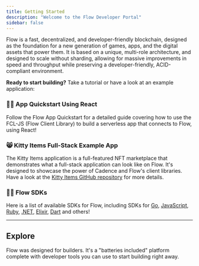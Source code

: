 ```yaml
---
title: Getting Started
description: "Welcome to the Flow Developer Portal"
sidebar: false
---
```




‍Flow is a fast, decentralized, and developer-friendly blockchain, designed as the foundation for a new generation of games, apps, and the digital assets that power them. It is based on a unique, multi-role architecture, and designed to scale without sharding, allowing for massive improvements in speed and throughput while preserving a developer-friendly, ACID-compliant environment.

**Ready to start building?** Take a tutorial or have a look at an example application:

### 🏃‍♂️ App Quickstart Using React

Follow the <TrackingLink href="/fcl/tutorials/flow-app-quickstart/" eventName="Homepage_link_/fcl/tutorials/flow-app-quickstart/_clicked">Flow App Quickstart</TrackingLink> for a detailed guide covering how to use the <TrackingLink href="/fcl/" eventName="Homepage_link_/fcl/_clicked">FCL-JS (Flow Client Library)</TrackingLink> to build a serverless app that connects to Flow, using React!

### 😸 Kitty Items Full-Stack Example App

The Kitty Items application is a full-featured NFT marketplace that demonstrates what a full-stack application can look like on Flow. It's designed to showcase the power of Cadence and Flow's client libraries.
Have a look at the [Kitty Items GitHub repository](https://github.com/onflow/kitty-items) for more details.

### 👩‍💻 Flow SDKs

Here is a <TrackingLink href="/sdks" eventName="view_sdks">list of available SDKs for Flow</TrackingLink>, including SDKs for [Go](/sdks#go), [JavaScript](/sdks#js), [Ruby](/sdks#ruby), [.NET](/sdks#net), [Elixir](/sdks#elixir), [Dart](/sdks#dart) and others!

---

## Explore

Flow was designed for builders. It's a "batteries included" platform complete with developer tools you can use to start building right away.

<DocsetMenu />

